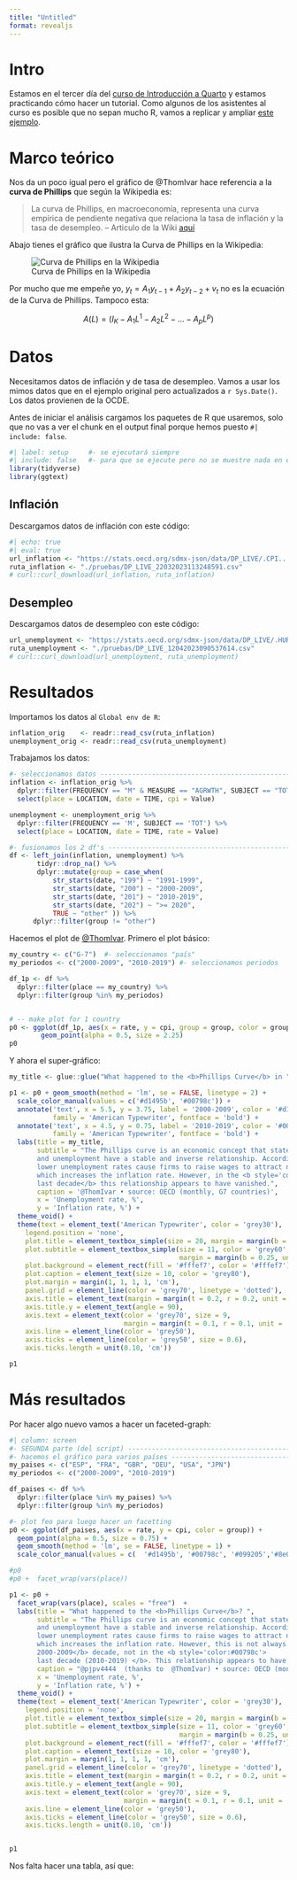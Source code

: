 ```yaml
---
title: "Untitled"
format: revealjs
---
```



# Intro

Estamos en el tercer día del [curso de Introducción a Quarto](https://perezp44.github.io/intro.to.quarto/) y estamos practicando cómo hacer un tutorial. Como algunos de los asistentes al curso es posible que no sepan mucho R, vamos a replicar y ampliar [este ejemplo](https://twitter.com/ThomIvar/status/1516114838996631563).

# Marco teórico

Nos da un poco igual pero el gráfico de @ThomIvar hace referencia a la **curva de Phillips** que según la Wikipedia es: 

> La curva de Phillips, en macroeconomía, representa una curva empírica de pendiente negativa que relaciona la tasa de inflación y la tasa de desempleo. -- Articulo de la Wiki [aquí](https://es.wikipedia.org/wiki/Curva_de_Phillips)

Abajo tienes el gráfico que ilustra la Curva de Phillips en la Wikipedia:

![Curva de Phillips en la Wikipedia](https://upload.wikimedia.org/wikipedia/commons/thumb/1/1e/NAIRU-SR-and-LR_es.svg/280px-NAIRU-SR-and-LR_es.svg.png)

Por mucho que me empeñe yo, $y_{t}=A_{1}y_{t-1}+A_{2}y_{t-2}+v_{t}$ no es la ecuación de la Curva de Phillips. Tampoco esta:

$$A(L)=(I_{K}-A_{1}L^{1}-A_{2}L^{2}-...-A_{p}L^{p})$$


# Datos 

Necesitamos datos de inflación y de tasa de desempleo. Vamos a usar los mimos datos que en el ejemplo original pero actualizados a `r Sys.Date()`. Los datos provienen de la OCDE.

Antes de iniciar el análisis cargamos los paquetes de R que usaremos, solo que no vas a ver el chunk en el output final porque hemos puesto `#| include: false`.

```r
#| label: setup     #- se ejecutará siempre
#| include: false   #- para que se ejecute pero no se muestre nada en el output
library(tidyverse)
library(ggtext)
```



## Inflación 

Descargamos datos de inflación con este código:

```r
#| echo: true
#| eval: true
url_inflation <- "https://stats.oecd.org/sdmx-json/data/DP_LIVE/.CPI.../OECD?contentType=csv&detail=code&separator=comma&csv-lang=en"
ruta_inflation <- "./pruebas/DP_LIVE_22032023113248591.csv"
# curl::curl_download(url_inflation, ruta_inflation)
```



## Desempleo

Descargamos datos de desempleo con este código:

```r
url_unemployment <- "https://stats.oecd.org/sdmx-json/data/DP_LIVE/.HUR.../OECD?contentType=csv&detail=code&separator=comma&csv-lang=en"
ruta_unemployment <- "./pruebas/DP_LIVE_12042023090537614.csv"
# curl::curl_download(url_unemployment, ruta_unemployment)
```


# Resultados

Importamos los datos al `Global env de R`: 

```r
inflation_orig    <- readr::read_csv(ruta_inflation)
unemployment_orig <- readr::read_csv(ruta_unemployment)
```


Trabajamos los datos:

```r
#- seleccionamos datos ---------------------------------------------------------
inflation <- inflation_orig %>%
  dplyr::filter(FREQUENCY == "M" & MEASURE == "AGRWTH", SUBJECT == "TOT") %>%
  select(place = LOCATION, date = TIME, cpi = Value)

unemployment <- unemployment_orig %>%
  dplyr::filter(FREQUENCY == 'M', SUBJECT == 'TOT') %>%
  select(place = LOCATION, date = TIME, rate = Value)

#- fusionamos los 2 df's -------------------------------------------------------
df <- left_join(inflation, unemployment) %>%
       tidyr::drop_na() %>%
       dplyr::mutate(group = case_when(
           str_starts(date, "199") ~ "1991-1999",
           str_starts(date, "200") ~ "2000-2009",
           str_starts(date, "201") ~ "2010-2019",
           str_starts(date, "202") ~ ">= 2020",
           TRUE ~ "other" )) %>%
      dplyr::filter(group != "other")
```



Hacemos el plot de [@ThomIvar](https://twitter.com/ThomIvar). Primero el plot básico:

```r
my_country <- c("G-7")  #- seleccionamos "país"
my_periodos <- c("2000-2009", "2010-2019") #- seleccionamos periodos

df_1p <- df %>%
  dplyr::filter(place == my_country) %>%
  dplyr::filter(group %in% my_periodos)


# -- make plot for 1 country
p0 <- ggplot(df_1p, aes(x = rate, y = cpi, group = group, color = group)) +
        geom_point(alpha = 0.5, size = 2.25)
p0
```


Y ahora el super-gráfico:

```r
my_title <- glue::glue("What happened to the <b>Phillips Curve</b> in ", my_country  , "? (thanks to <b style='color:#fd5532'>@ThomIvar</b>)")

p1 <- p0 + geom_smooth(method = 'lm', se = FALSE, linetype = 2) +
  scale_color_manual(values = c('#d1495b', '#00798c')) +
  annotate('text', x = 5.5, y = 3.75, label = '2000-2009', color = '#d1495b',
           family = 'American Typewriter', fontface = 'bold') +
  annotate('text', x = 4.5, y = 0.75, label = '2010-2019', color = '#00798c',
           family = 'American Typewriter', fontface = 'bold') +
  labs(title = my_title,
       subtitle = "The Phillips curve is an economic concept that states that inflation
       and unemployment have a stable and inverse relationship. According to this concept,
       lower unemployment rates cause firms to raise wages to attract new labor,
       which increases the inflation rate. However, in the <b style='color:#00798c'>
       last decade</b> this relationship appears to have vanished.",
       caption = '@ThomIvar • source: OECD (monthly, G7 countries)',
       x = 'Unemployment rate, %',
       y = 'Inflation rate, %') +
  theme_void() +
  theme(text = element_text('American Typewriter', color = 'grey30'),
    legend.position = 'none',
    plot.title = element_textbox_simple(size = 20, margin = margin(b = 0.15, unit = 'cm')),
    plot.subtitle = element_textbox_simple(size = 11, color = 'grey60',
                                           margin = margin(b = 0.25, unit = 'cm')),
    plot.background = element_rect(fill = '#fffef7', color = '#fffef7'),
    plot.caption = element_text(size = 10, color = 'grey80'),
    plot.margin = margin(1, 1, 1, 1, 'cm'),
    panel.grid = element_line(color = 'grey70', linetype = 'dotted'),
    axis.title = element_text(margin = margin(t = 0.2, r = 0.2, unit = 'cm'), color = 'grey50'),
    axis.title.y = element_text(angle = 90),
    axis.text = element_text(color = 'grey70', size = 9,
                             margin = margin(t = 0.1, r = 0.1, unit = 'cm')),
    axis.line = element_line(color = 'grey50'),
    axis.ticks = element_line(color = 'grey50', size = 0.6),
    axis.ticks.length = unit(0.10, 'cm'))

p1
```

# Más resultados

Por hacer algo nuevo vamos a hacer un faceted-graph:

```r
#| column: screen
#- SEGUNDA parte (del script) --------------------------------------------------
#- hacemos el gráfico para varios países ---------------------------------------
my_paises <- c("ESP", "FRA", "GBR", "DEU", "USA", "JPN")
my_periodos <- c("2000-2009", "2010-2019") 

df_paises <- df %>%  
  dplyr::filter(place %in% my_paises) %>% 
  dplyr::filter(group %in% my_periodos)

#- plot feo para luego hacer un facetting
p0 <- ggplot(df_paises, aes(x = rate, y = cpi, color = group)) +
  geom_point(alpha = 0.5, size = 0.75) +
  geom_smooth(method = 'lm', se = FALSE, linetype = 1) +
  scale_color_manual(values = c(  '#d1495b', '#00798c', '#099205','#8e0592'))

#p0
#p0 +  facet_wrap(vars(place))

p1 <- p0 +
  facet_wrap(vars(place), scales = "free")  +
  labs(title = "What happened to the <b>Phillips Curve</b>? ",
       subtitle = "The Phillips curve is an economic concept that states that inflation
       and unemployment have a stable and inverse relationship. According to this concept,
       lower unemployment rates cause firms to raise wages to attract new labor,
       which increases the inflation rate. However, this is not always case for the <b style='color:#d1495b'>
       2000-2009</b> decade, not in the <b style='color:#00798c'>
       last decade (2010-2019) </b>. This relationship appears to have vanished!!",
       caption = "@pjpv4444  (thanks to  @ThomIvar) • source: OECD (monthly, G7 countries)",
       x = 'Unemployment rate, %',
       y = 'Inflation rate, %') +
  theme_void() +
  theme(text = element_text('American Typewriter', color = 'grey30'),
    legend.position = 'none',
    plot.title = element_textbox_simple(size = 20, margin = margin(b = 0.15, unit = 'cm')),
    plot.subtitle = element_textbox_simple(size = 11, color = 'grey60',
                                           margin = margin(b = 0.25, unit = 'cm')),
    plot.background = element_rect(fill = '#fffef7', color = '#fffef7'),
    plot.caption = element_text(size = 10, color = 'grey80'),
    plot.margin = margin(1, 1, 1, 1, 'cm'),
    panel.grid = element_line(color = 'grey70', linetype = 'dotted'),
    axis.title = element_text(margin = margin(t = 0.2, r = 0.2, unit = 'cm'), color = 'grey50'),
    axis.title.y = element_text(angle = 90),
    axis.text = element_text(color = 'grey70', size = 9,
                             margin = margin(t = 0.1, r = 0.1, unit = 'cm')),
    axis.line = element_line(color = 'grey50'),
    axis.ticks = element_line(color = 'grey50', size = 0.6),
    axis.ticks.length = unit(0.10, 'cm'))


p1
```

Nos falta hacer una tabla, así que: